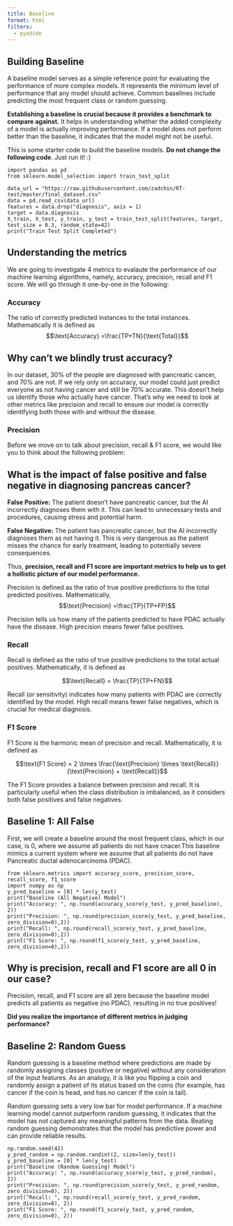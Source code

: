 ```yaml
---
title: Baseline
format: html
filters:
  - pyodide
---
```



## Building Baseline

A baseline model serves as a simple reference point for evaluating the performance of more complex models. It represents the minimum level of performance that any model should achieve. Common baselines include predicting the most frequent class or random guessing.


**Establishing a baseline is crucial because it provides a benchmark to compare against.** It helps in understanding whether the added complexity of a model is actually improving performance. If a model does not perform better than the baseline, it indicates that the model might not be useful.

This is some starter code to build the baseline models. **Do not change the following code**. Just run it! :)

```pyodide-python
import pandas as pd
from sklearn.model_selection import train_test_split

data_url = "https://raw.githubusercontent.com/zadchin/RT-test/master/final_dataset.csv"
data = pd.read_csv(data_url)
features = data.drop("diagnosis", axis = 1) 
target = data.diagnosis
X_train, X_test, y_train, y_test = train_test_split(features, target, test_size = 0.3, random_state=42)
print("Train Test Split Completed")
```


## Understanding the metrics

We are going to investigate 4 metrics to evalaute the performance of our machine learning algorithms, namely, accuracy, precision, recall and F1 score. We will go through it one-by-one in the following:

### Accuracy

The ratio of correctly predicted instances to the total instances. Mathematically it is defined as $$\text{Accuracy} =\frac{TP+TN}{\text{Total}}$$


::: {.callout-note collapse="true" appearance="simple"}

## Why can't we blindly trust accuracy?

In our dataset, 30% of the people are diagnosed with pancreatic cancer, and 70% are not. If we rely only on accuracy, our model could just predict everyone as not having cancer and still be 70% accurate. This doesn't help us identify those who actually have cancer. That's why we need to look at other metrics like precision and recall to ensure our model is correctly identifying both those with and without the disease.

:::

### Precision

Before we move on to talk about precision, recall & F1 score, we would like you to think about the following problem:

::: {.callout-note collapse="true" appearance="simple"}

## What is the impact of false positive and false negative in diagnosing pancreas cancer?

**False Positive:** The patient doesn't have pancreatic cancer, but the AI incorrectly diagnoses them with it. This can lead to unnecessary tests and procedures, causing stress and potential harm.

**False Negative:** The patient has pancreatic cancer, but the AI incorrectly diagnoses them as not having it. This is very dangerous as the patient misses the chance for early treatment, leading to potentially severe consequences.

:::


Thus, **precision, recall and F1 score are important metrics to help us to get a hollistic picture of our model performance.**


Precision is defined as the ratio of true positive predictions to the total predicted positives. Mathematically,
$$\text{Precision} =\frac{TP}{TP+FP}$$

Precision tells us how many of the patients predicted to have PDAC actually have the disease. High precision means fewer false positives.
 
 
### Recall

Recall is defined as the ratio of true positive predictions to the total actual positives. Mathematically, it is defined as 

$$\text{Recall} = \frac{TP}{TP+FN}$$

Recall (or sensitivity) indicates how many patients with PDAC are correctly identified by the model. High recall means fewer false negatives, which is crucial for medical diagnosis.


### F1 Score

F1 Score is the harmonic mean of precision and recall. Mathematically, it is defined as 

$$\text{F1 Score} = 2 \times \frac{\text{Precision} \times \text{Recall}}{\text{Precision} + \text{Recall}}$$

The F1 Score provides a balance between precision and recall. It is particularly useful when the class distribution is imbalanced, as it considers both false positives and false negatives.

## Baseline 1: All False

First, we will create a baseline around the most frequent class, which in our case, is 0, where we assume all patients do not have cnacer.This baseline mimics a current system where we assume that all patients do not have Pancreatic ductal adenocarcinoma (PDAC).


```pyodide-python
from sklearn.metrics import accuracy_score, precision_score, recall_score, f1_score
import numpy as np
y_pred_baseline = [0] * len(y_test)
print("Baseline (All Negative) Model")
print("Accuracy: ", np.round(accuracy_score(y_test, y_pred_baseline), 2))
print("Precision: ", np.round(precision_score(y_test, y_pred_baseline, zero_division=0),2))
print("Recall: ", np.round(recall_score(y_test, y_pred_baseline, zero_division=0),2))
print("F1 Score: ", np.round(f1_score(y_test, y_pred_baseline, zero_division=0),2))
```


::: {.callout-note collapse="true" appearance="simple"}

## Why is precision, recall and F1 score are all 0 in our case?

Precision, recall, and F1 score are all zero because the baseline model predicts all patients as negative (no PDAC), resulting in no true positives! 

**Did you realize the importance of different metrics in judging performance?**

:::

## Baseline 2: Random Guess

Random guessing is a baseline method where predictions are made by randomly assigning classes (positive or negative) without any consideration of the input features. As an analogy, it is like you flipping a coin and randomly assign a patient of its status based on the coins (for example, has cancer if the coin is head, and has no cancer if the coin is tail).

Random guessing sets a very low bar for model performance. If a machine learning model cannot outperform random guessing, it indicates that the model has not captured any meaningful patterns from the data.  Beating random guessing demonstrates that the model has predictive power and can provide reliable results. 


```pyodide-python
np.random.seed(42)
y_pred_random = np.random.randint(2, size=len(y_test))
y_pred_baseline = [0] * len(y_test)
print("Baseline (Random Guessing) Model")
print("Accuracy: ", np.round(accuracy_score(y_test, y_pred_random), 2))
print("Precision: ", np.round(precision_score(y_test, y_pred_random, zero_division=0), 2))
print("Recall: ", np.round(recall_score(y_test, y_pred_random, zero_division=0), 2))
print("F1 Score: ", np.round(f1_score(y_test, y_pred_random, zero_division=0), 2))
```


$\,$
